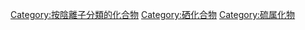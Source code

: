{{Commons cat|Selenides}}

[[Category:按陰離子分類的化合物|Category:按陰離子分類的化合物]]
[[Category:硒化合物|Category:硒化合物]]
[[Category:硫属化物|Category:硫属化物]]